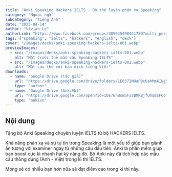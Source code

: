```yaml
---
title: "Anki Speaking Hackers IELTS - Bộ thẻ luyện phản xạ Speaking"
category: "Ngoại ngữ"
subCategory: "Tiếng Anh"
date: "2025-04-14"
author: "Vivian Le"
authorLink: "https://www.facebook.com/groups/389845498441780?multi_permalinks=1855821088510873"
tags: ["speaking", "ielts", "hackers", "english", "deck"]
cover: "/images/decks/anki-speaking-hackers-ielts-001.webp"
previewImages:
  - src: "/images/decks/anki-speaking-hackers-ielts-001.webp"
    alt: "Mặt trước thẻ mẫu câu Speaking IELTS"
  - src: "/images/decks/anki-speaking-hackers-ielts-002.webp"
    alt: "Mặt sau thẻ với bản dịch tiếng Việt"
downloads:
  - name: "Google Drive (tác giả)"
    url: "https://drive.google.com/drive/folders/1E037IMUaPBcUahMmAINjSiVMba8HPvNQ"
    type: "author"
  - name: "Google Drive (AnkiVN)"
    url: "https://drive.google.com/open?id=1bE7EhBcW3FJzBMRBjfUhqBSFCoTWaGUD&usp=drive_fs"
    type: "ankivn"
---
```


## Nội dung

Tặng bộ Anki Speaking chuyên luyện IELTS từ bộ HACKERS IELTS.

Khả năng phản xạ và sự tự tin trong Speaking là một yếu tố giúp bạn giành ấn tượng với examiner ngay từ những câu đầu tiên. Anki là phần mềm giúp bạn boost cực kì nhanh hai kỹ năng đó. Bộ Anki này đã tích hợp các mẫu câu thông dụng (Anh - Việt) trong kì thi IELTS.

Mong sẽ có nhiều bạn hơn nữa sẽ đạt điểm cao trong kì thi này.